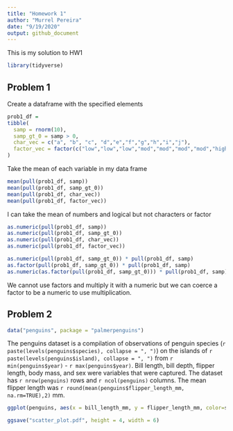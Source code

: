 ```yaml
---
title: "Homework 1"
author: "Murrel Pereira"
date: "9/19/2020"
output: github_document
---
```

This is my solution to HW1

```r
library(tidyverse)
```

## Problem 1

Create a dataframe with the specified elements

```r
prob1_df = 
tibble(
  samp = rnorm(10),
  samp_gt_0 = samp > 0,
  char_vec = c("a", "b", "c", "d","e","f","g","h","i","j"),
  factor_vec = factor(c("low","low","low","mod","mod","mod","mod","high","high","high"))
)
```

Take the mean of each variable in my data frame

```r
mean(pull(prob1_df, samp))
mean(pull(prob1_df, samp_gt_0))
mean(pull(prob1_df, char_vec))
mean(pull(prob1_df, factor_vec))

```

I can take the mean of numbers and logical but not characters or factor

```r
as.numeric(pull(prob1_df, samp))
as.numeric(pull(prob1_df, samp_gt_0))
as.numeric(pull(prob1_df, char_vec))
as.numeric(pull(prob1_df, factor_vec))

```



```r
as.numeric(pull(prob1_df, samp_gt_0)) * pull(prob1_df, samp)
as.factor(pull(prob1_df, samp_gt_0)) * pull(prob1_df, samp)
as.numeric(as.factor(pull(prob1_df, samp_gt_0))) * pull(prob1_df, samp)
```
We cannot use factors and multiply it with a numeric but we can coerce a factor to be a numeric to use multiplication.

## Problem 2

```r
data("penguins", package = "palmerpenguins")
```

The penguins dataset is a compilation of observations of penguin species (`r paste(levels(penguins$species), collapse = ", ")`) on the islands of `r paste(levels(penguins$island), collapse = ", ")` from `r min(penguins$year)` - `r max(penguins$year)`. Bill length, bill depth, flipper length, body mass, and sex were variables that were captured. The dataset has `r nrow(penguins)` rows and `r ncol(penguins)` columns. The mean flipper length was `r round(mean(penguins$flipper_length_mm, na.rm=TRUE),2)` mm. 

```r
ggplot(penguins, aes(x = bill_length_mm, y = flipper_length_mm, color=species)) + geom_point()

ggsave("scatter_plot.pdf", height = 4, width = 6)

```

